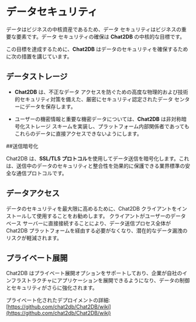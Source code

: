 # データセキュリティ

データはビジネスの中核資産であるため、データ セキュリティはビジネスの重要な要素です。データ セキュリティの確保は **Chat2DB** の中核的な目標です。

この目標を達成するために、**Chat2DB** はデータのセキュリティを確保するために次の措置を講じています。

## データストレージ

- **Chat2DB** は、不正なデータ アクセスを防ぐための高度な物理的および技術的セキュリティ対策を備えた、厳密にセキュリティ認定されたデータ センターにデータを保存します。

- ユーザーの機密情報と重要な機密データについては、**Chat2DB** は非対称暗号化ストレージ スキームを実装し、プラットフォーム内部関係者であってもこれらのデータに直接アクセスできないようにします。

##送信暗号化

Chat2DB は、**SSL/TLS プロトコル**を使用してデータ送信を暗号化します。これは、送信中のデータのセキュリティと整合性を効果的に保護できる業界標準の安全な通信プロトコルです。

## データアクセス

データのセキュリティを最大限に高めるために、Chat2DB クライアントをインストールして使用することをお勧めします。
クライアントがユーザーのデータベース サーバーに直接接続することにより、データ送信プロセス全体が Chat2DB プラットフォームを経由する必要がなくなり、潜在的なデータ漏洩のリスクが軽減されます。

## プライベート展開

Chat2DB はプライベート展開オプションをサポートしており、企業が自社のインフラストラクチャにアプリケーションを展開できるようになり、データの制御とセキュリティがさらに強化されます。

プライベート化されたデプロイメントの詳細: [https://github.com/chat2db/Chat2DB/wiki](https://github.com/chat2db/Chat2DB/wiki)